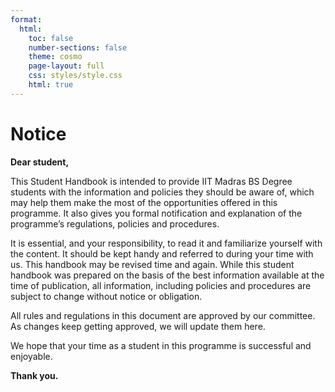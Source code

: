 ```yaml
---
format:
  html:
    toc: false
    number-sections: false
    theme: cosmo
    page-layout: full
    css: styles/style.css
    html: true
---
```


# Notice {.unnumbered}


```{=html}
<div id="notice-table">
  <p><strong>Dear student,</strong></p>
  <p>
    This Student Handbook is intended to provide IIT Madras BS Degree students with the
    information and policies they should be aware of, which may help them make the most of
    the opportunities offered in this programme. It also gives you formal notification and
    explanation of the programme’s regulations, policies and procedures.
  </p>
  <p>
    It is essential, and your responsibility, to read it and familiarize yourself with the
    content. It should be kept handy and referred to during your time with us. This handbook
    may be revised time and again. While this student handbook was prepared on the basis of
    the best information available at the time of publication, all information, including
    policies and procedures are subject to change without notice or obligation.
  </p>
  <p>
    All rules and regulations in this document are approved by our committee. As changes
    keep getting approved, we will update them here.
  </p>
  <p>
    We hope that your time as a student in this programme is successful and enjoyable.
  </p>
  <p><strong>Thank you.</strong></p>
  
</div>
```